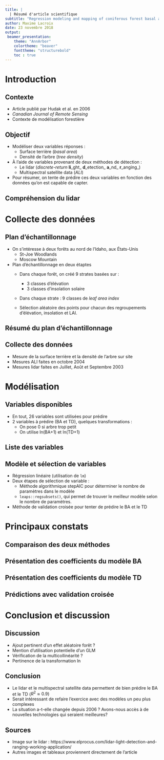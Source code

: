 ```yaml
---
title: |
  | Résumé d'article scientifique 
subtitle: "Regression modeling and mapping of coniferous forest basal area and tree density from discrete-return lidar and multispectral data"
author: Maxime Lacroix
date: 23 novembre 2018
output: 
 beamer_presentation:
    theme: "AnnArbor"
    colortheme: "beaver"
    fonttheme: "structurebold"
    toc : true
---
```





# Introduction

## Contexte

- Article publié par Hudak et al. en 2006
- _Canadian Journal of Remote Sensing_
- Contexte de modélisation forestière

## Objectif 

- Modéliser deux variables réponses : 
    - Surface terrière (_basal area_)
    - Densité de l'arbre (_tree density_)
- À l'aide de variables provenant de deux méthodes de détection : 
    - Le lidar (_discrete-return_ **li**_ght_ **d**_etection_ **a**_nd_ **r**_anging_)
    - Multispectral satellite data (_ALI_)
- Pour résumer, on tente de prédire ces deux variables en fonction des données qu'on est capable de capter.
   
## Compréhension du lidar

\includegraphics[height=7.5cm,width=11.5cm]{tes.jpg}

# Collecte des données

## Plan d'échantillonnage

- On s'intéresse à deux forêts au nord de l'Idaho, aux États-Unis 
    - St-Joe Woodlands 
    - Moscow Mountain
- Plan d'échantillonnage en deux étaptes
    - Dans chaque forêt, on créé 9 strates basées sur :
        - 3 classes d'élévation
        - 3 classes d'insolation solaire 
    - Dans chaque strate : 9 classes de _leaf area index_
    
    - Sélection aléatoire des points pour chacun des regroupements d'élévation, insolation et LAI.

## Résumé du plan d'échantillonnage

\includegraphics[height=7.5cm,width=11.5cm]{plan.png}

## Collecte des données

- Mesure de la surface terrière et la densité de l'arbre sur site
- Mesures ALI faites en octobre 2004
- Mesures lidar faites en Juillet, Août et Septembre 2003

# Modélisation

## Variables disponibles 

- En tout, 26 variables sont utilisées pour prédire 
- 2 variables à prédire (BA et TD), quelques transformations : 
   - On pose 0 si arbre trop petit
   - On utilise ln(BA+1) et ln(TD+1)
   
## Liste des variables 
\begin{center}
\includegraphics[height=7.5cm]{var.png}
\end{center}

## Modèle et sélection de variables

- Régression linéaire (utilisation de ```lm```)
- Deux étapes de sélection de variable : 
    - Méthode algorithmique stepAIC pour déterminer le nombre de paramètres dans le modèle
    - ```leaps::regsubsets()```, qui permet de trouver le meilleur modèle selon le nombre de paramètres.
    
- Méthode de validation croisée pour tenter de prédire le BA et le TD

# Principaux constats


## Comparaison des deux méthodes

\includegraphics[height=7.5cm,width=11.5cm]{comp.png}


## Présentation des coefficients du modèle BA

\includegraphics{modBA.png}


## Présentation des coefficients du modèle TD

\includegraphics{modTD.png}


## Prédictions avec validation croisée
\begin{center}
\includegraphics[height=7.5cm]{pred.png}
\end{center}
# Conclusion et discussion

## Discussion

- Ajout pertinent d'un effet aléatoire forêt ?
- Mention d'utilisation potentielle d'un GLM
- Vérification de la multicollinéarité ? 
- Pertinence de la transformation ln


## Conclusion

- Le lidar et le multispectral satellite data permettent de bien prédire le BA et le TD ($R^2 \approx 0.9$)
- Serait intéressant de refaire l'exercice avec des modèles un peu plus complexes
- La situation a-t-elle changée depuis 2006 ? Avons-nous accès à de nouvelles technologies qui seraient meilleures?


## Sources 

- Image sur le lidar : https://www.elprocus.com/lidar-light-detection-and-ranging-working-application/
- Autres images et tableaux proviennent directement de l'article